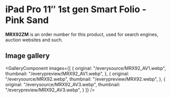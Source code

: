 
# iPad Pro 11″ 1st gen Smart Folio - Pink Sand

<Callout type='info' emoji='👉🏻'>**MRX92ZM** is an order number for this product, used for search engines, auction websites and such.</Callout>

## Image gallery

<GalleryComponent
    images={[
      {
        original: "/everysource/MRX92_AV1.webp",
        thumbnail: "/everypreview/MRX92_AV1.webp",
      },
      {
        original: "/everysource/MRX92.webp",
        thumbnail: "/everypreview/MRX92.webp",
      },
      {
        original: "/everysource/MRX92_AV3.webp",
        thumbnail: "/everypreview/MRX92_AV3.webp",
      }
    ]}
  />
